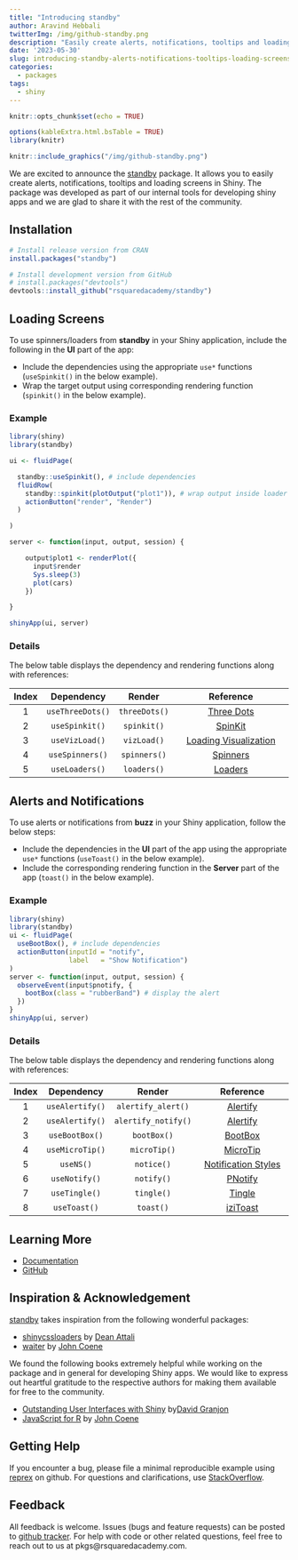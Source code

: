 ```yaml
---
title: "Introducing standby"
author: Aravind Hebbali
twitterImg: /img/github-standby.png
description: "Easily create alerts, notifications, tooltips and loading screens in Shiny"
date: '2023-05-30'
slug: introducing-standby-alerts-notifications-tooltips-loading-screens-shiny
categories:
  - packages
tags:
  - shiny
---
```


```r
knitr::opts_chunk$set(echo = TRUE)
```

```r
options(kableExtra.html.bsTable = TRUE)
library(knitr)
```

```r
knitr::include_graphics("/img/github-standby.png")
```

We are excited to announce the [standby](https://standby.rsquaredacademy.com) package. It allows you to easily create alerts, notifications, tooltips and loading screens in Shiny. The package was developed as part of our internal tools for developing shiny apps and we are glad to share it with the rest of the community. 

## Installation

```r
# Install release version from CRAN
install.packages("standby")

# Install development version from GitHub
# install.packages("devtools")
devtools::install_github("rsquaredacademy/standby")
```

## Loading Screens

To use spinners/loaders from **standby** in your Shiny application, include the 
following in the **UI** part of the app:

- Include the dependencies using the appropriate `use*` functions 
(`useSpinkit()` in the below example).
- Wrap the target output using corresponding rendering function 
(`spinkit()` in the below example).

### Example

```r
library(shiny)
library(standby)

ui <- fluidPage(

  standby::useSpinkit(), # include dependencies
  fluidRow(
    standby::spinkit(plotOutput("plot1")), # wrap output inside loader
    actionButton("render", "Render")
  )

)

server <- function(input, output, session) {

    output$plot1 <- renderPlot({
      input$render
      Sys.sleep(3)
      plot(cars)
    })

}

shinyApp(ui, server)
```

### Details

The below table displays the dependency and rendering functions along with references:

| Index 	|    Dependency    	|     Render    	|                                 Reference                                	|
|:-----:	|:----------------:	|:-------------:	|:------------------------------------------------------------------------:	|
|   1   	| `useThreeDots()` 	| `threeDots()` 	|             [Three Dots](https://github.com/nzbin/three-dots)            	|
|   2   	|  `useSpinkit()`  	|  `spinkit()`  	|             [SpinKit](https://github.com/tobiasahlin/SpinKit)            	|
|   3   	|  `useVizLoad()`  	|  `vizLoad()`  	| [Loading Visualization](https://github.com/RIDICS/Loading-Visualization) 	|
|   4   	|  `useSpinners()` 	|  `spinners()` 	|            [Spinners](https://github.com/lukehaas/css-loaders)           	|
|   5   	|  `useLoaders()`  	|  `loaders()`  	|          [Loaders](https://github.com/raphaelfabeni/css-loader)          	|


## Alerts and Notifications

To use alerts or notifications from **buzz** in your Shiny application, follow the below steps:

- Include the dependencies in the **UI** part of the app using the appropriate
`use*` functions (`useToast()` in the below example).
- Include the corresponding rendering function in the **Server** part of the 
app (`toast()` in the below example).

### Example

```r
library(shiny)
library(standby)
ui <- fluidPage(
  useBootBox(), # include dependencies
  actionButton(inputId = "notify",
               label   = "Show Notification")
)
server <- function(input, output, session) {
  observeEvent(input$pnotify, {
    bootBox(class = "rubberBand") # display the alert
  })
}
shinyApp(ui, server)
```

### Details

The below table displays the dependency and rendering functions along with references:

| Index 	|    Dependency   	|        Render       	|                                  Reference                                  	|
|:-----:	|:---------------:	|:-------------------:	|:---------------------------------------------------------------------------:	|
|   1   	| `useAlertify()` 	|  `alertify_alert()` 	| [Alertify](https://github.com/MohammadYounes/AlertifyJS)                    	|
|   2   	| `useAlertify()` 	| `alertify_notify()` 	| [Alertify](https://github.com/MohammadYounes/AlertifyJS)                    	|
|   3   	|  `useBootBox()` 	|     `bootBox()`     	| [BootBox](https://github.com/bootboxjs/bootbox)                             	|
|   4   	| `useMicroTip()` 	|     `microTip()`    	| [MicroTip](https://github.com/ghosh/microtip)                               	|
|   5   	|    `useNS()`    	|      `notice()`     	| [Notification Styles](https://tympanus.net/Development/NotificationStyles/) 	|
|   6   	|  `useNotify()`  	|      `notify()`     	| [PNotify](https://github.com/sciactive/pnotify)                             	|
|   7   	|  `useTingle()`  	|      `tingle()`     	| [Tingle](https://github.com/robinparisi/tingle)                             	|
|   8   	|   `useToast()`  	|      `toast()`      	| [iziToast](https://github.com/marcelodolza/iziToast)                        	|


## Learning More

- [Documentation](https://standby.rsquaredacademy.com)
- [GitHub](https://github.com/rsquaredacademy/standby)

## Inspiration & Acknowledgement

[standby](https://standby.rsquaredacademy.com) takes inspiration from the following wonderful packages:

- [shinycssloaders](https://github.com/daattali/shinycssloaders) by [Dean Attali](https://github.com/daattali)
- [waiter](https://github.com/JohnCoene/waiter) by [John Coene](https://john-coene.com/)

We found the following books extremely helpful while working on the package and in general for developing Shiny apps. We would like to express out heartful gratitude to the respective authors for making them available for free to the community.

- [Outstanding User Interfaces with Shiny](https://unleash-shiny.rinterface.com/index.html) by[David Granjon](https://github.com/DivadNojnarg)
- [JavaScript for R](https://book.javascript-for-r.com/) by [John Coene](https://john-coene.com/)

## Getting Help

If you encounter a bug, please file a minimal reproducible example using 
[reprex](https://reprex.tidyverse.org/index.html) on github. For questions and clarifications, 
use [StackOverflow](https://stackoverflow.com/).

## Feedback

All feedback is welcome. Issues (bugs and feature requests) can be posted to 
[github tracker](https://github.com/rsquaredacademy/standby/issues).
For help with code or other related questions, feel free to reach out to us
at pkgs@rsquaredacademy.com.